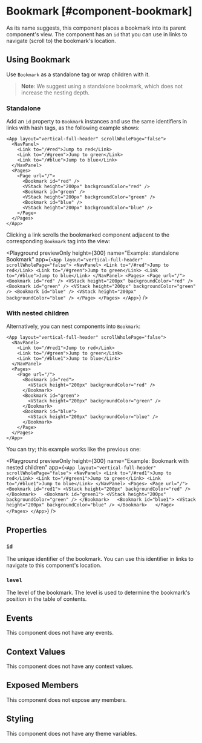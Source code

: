 
# Bookmark [#component-bookmark]

As its name suggests, this component places a bookmark into its parent component's view. The component has an `id` that you can use in links to navigate (scroll to) the bookmark's location.

## Using Bookmark

Use `Bookmark` as a standalone tag or wrap children with it.

> **Note**: We suggest using a standalone bookmark, which does not increase the nesting depth.

### Standalone

Add an `id` property to `Bookmark` instances and use the same identifiers in links with hash tags, as the following example shows:

```ueml copy /#red/ /#green/ /#blue/ /id="red"/ /id="green"/ /id="blue"/
<App layout="vertical-full-header" scrollWholePage="false">
  <NavPanel>
    <Link to="/#red">Jump to red</Link>
    <Link to="/#green">Jump to green</Link>
    <Link to="/#blue">Jump to blue</Link>
  </NavPanel>
  <Pages>
    <Page url="/">
      <Bookmark id="red" />
      <VStack height="200px" backgroundColor="red" />
      <Bookmark id="green" />
      <VStack height="200px" backgroundColor="green" />
      <Bookmark id="blue" />
      <VStack height="200px" backgroundColor="blue" />
    </Page>
  </Pages>
</App>
```

Clicking a link scrolls the bookmarked component adjacent to the corresponding `Bookmark` tag into the view:

<Playground
  previewOnly
  height={300}
  name="Example: standalone Bookmark"
  app={`
    <App layout="vertical-full-header" scrollWholePage="false">
      <NavPanel>
        <Link to="/#red">Jump to red</Link>
        <Link to="/#green">Jump to green</Link>
        <Link to="/#blue">Jump to blue</Link>
      </NavPanel>
      <Pages>
        <Page url="/">
          <Bookmark id="red" />
          <VStack height="200px" backgroundColor="red" />
          <Bookmark id="green" />
          <VStack height="200px" backgroundColor="green" />
          <Bookmark id="blue" />
          <VStack height="200px" backgroundColor="blue" />
        </Page>
      </Pages>
    </App>
  `}
/>

### With nested children

Alternatively, you can nest components into `Bookmark`:

```ueml copy /#red/ /#green/ /#blue/ /id="red"/ /id="green"/ /id="blue"/
<App layout="vertical-full-header" scrollWholePage="false">
  <NavPanel>
    <Link to="/#red1">Jump to red</Link>
    <Link to="/#green">Jump to green</Link>
    <Link to="/#blue1">Jump to blue</Link>
  </NavPanel>
  <Pages>
    <Page url="/">
      <Bookmark id="red">
        <VStack height="200px" backgroundColor="red" />
      </Bookmark>  
      <Bookmark id="green">
        <VStack height="200px" backgroundColor="green" />
      </Bookmark>  
      <Bookmark id="blue">
        <VStack height="200px" backgroundColor="blue" />
      </Bookmark>  
    </Page>
  </Pages>
</App>
```

You can try; this example works like the previous one:

<Playground
  previewOnly
  height={300}
  name="Example: Bookmark with nested children"
  app={`
    <App layout="vertical-full-header" scrollWholePage="false">
      <NavPanel>
        <Link to="/#red1">Jump to red</Link>
        <Link to="/#green1">Jump to green</Link>
        <Link to="/#blue1">Jump to blue</Link>
      </NavPanel>
      <Pages>
        <Page url="/">
          <Bookmark id="red1">
            <VStack height="200px" backgroundColor="red" />
          </Bookmark>  
          <Bookmark id="green1">
            <VStack height="200px" backgroundColor="green" />
          </Bookmark>  
          <Bookmark id="blue1">
            <VStack height="200px" backgroundColor="blue" />
          </Bookmark>  
        </Page>
      </Pages>
    </App>
  `}
/>

## Properties

### `id`

The unique identifier of the bookmark. You can use this identifier in links to navigate to this component's location.

### `level`

The level of the bookmark. The level is used to determine the bookmark's position in the table of contents.

## Events

This component does not have any events.

## Context Values

This component does not have any context values.

## Exposed Members

This component does not expose any members.

## Styling

This component does not have any theme variables.
